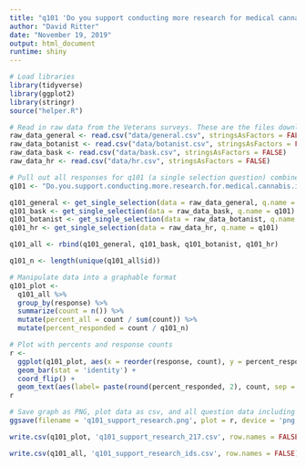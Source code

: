 ```yaml
---
title: "q101 'Do you support conducting more research for medical cannabis in veteran populations?' (Veterans)"
author: "David Ritter"
date: "November 19, 2019"
output: html_document
runtime: shiny
---
```


```r
# Load libraries
library(tidyverse)
library(ggplot2)
library(stringr)
source("helper.R")
```

```r
# Read in raw data from the Veterans surveys. These are the files downloaded from survey monkey saved as a .csv
raw_data_general <- read.csv("data/general.csv", stringsAsFactors = FALSE)
raw_data_botanist <- read.csv("data/botanist.csv", stringsAsFactors = FALSE)
raw_data_bask <- read.csv("data/bask.csv", stringsAsFactors = FALSE)
raw_data_hr <- read.csv("data/hr.csv", stringsAsFactors = FALSE)
```

```r
# Pull out all responses for q101 (a single selection question) combine, then determine 'question n'
q101 <- "Do.you.support.conducting.more.research.for.medical.cannabis.in.veteran.populations."

q101_general <- get_single_selection(data = raw_data_general, q.name = q101)
q101_bask <- get_single_selection(data = raw_data_bask, q.name = q101)
q101_botanist <- get_single_selection(data = raw_data_botanist, q.name = q101)
q101_hr <- get_single_selection(data = raw_data_hr, q.name = q101)

q101_all <- rbind(q101_general, q101_bask, q101_botanist, q101_hr)

q101_n <- length(unique(q101_all$id))
```

```r
# Manipulate data into a graphable format
q101_plot <- 
  q101_all %>%
  group_by(response) %>%
  summarize(count = n()) %>%
  mutate(percent_all = count / sum(count)) %>%
  mutate(percent_responded = count / q101_n)
```

```r
# Plot with percents and response counts
r <- 
  ggplot(q101_plot, aes(x = reorder(response, count), y = percent_responded)) +
  geom_bar(stat = 'identity') +
  coord_flip() +
  geom_text(aes(label= paste(round(percent_responded, 2), count, sep = "***")))
r
```

```r
# Save graph as PNG, plot data as csv, and all question data including response IDs as csv (save question n and N at end of plot file as "_x.x")
ggsave(filename = 'q101_support_research.png', plot = r, device = 'png')

write.csv(q101_plot, 'q101_support_research_217.csv', row.names = FALSE)

write.csv(q101_all, 'q101_support_research_ids.csv', row.names = FALSE)
```